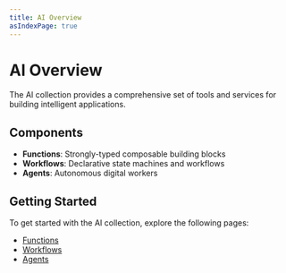 ```yaml
---
title: AI Overview
asIndexPage: true
---
```


# AI Overview

The AI collection provides a comprehensive set of tools and services for building intelligent applications.

## Components

- **Functions**: Strongly-typed composable building blocks
- **Workflows**: Declarative state machines and workflows
- **Agents**: Autonomous digital workers

## Getting Started

To get started with the AI collection, explore the following pages:

- [Functions](/ai/functions)
- [Workflows](/ai/workflows)
- [Agents](/ai/agents)
